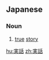 ==Japanese==
{{ja-kanjitab|じつ|わ|yomi=on}}

===Noun===
{{ja-noun|じつわ}}
# [[true]] [[story]]

[[hu:実話]]
[[zh:実話]]